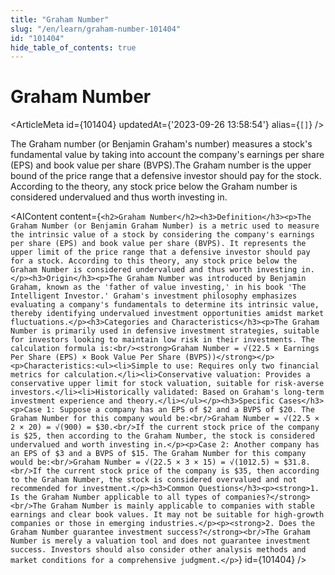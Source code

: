 ```yaml
---
title: "Graham Number"
slug: "/en/learn/graham-number-101404"
id: "101404"
hide_table_of_contents: true
---
```



# Graham Number

<ArticleMeta id={101404} updatedAt={'2023-09-26 13:58:54'} alias={`[]`} />
<div className='border-solid border-b border-t-0 my-4 border-[var(--ifm-color-gray-300)]' />

The Graham number (or Benjamin Graham's number) measures a stock's fundamental value by taking into account the company's earnings per share (EPS) and book value per share (BVPS).The Graham number is the upper bound of the price range that a defensive investor should pay for the stock. According to the theory, any stock price below the Graham number is considered undervalued and thus worth investing in.

<AIContent content={`<h2>Graham Number</h2><h3>Definition</h3><p>The Graham Number (or Benjamin Graham Number) is a metric used to measure the intrinsic value of a stock by considering the company's earnings per share (EPS) and book value per share (BVPS). It represents the upper limit of the price range that a defensive investor should pay for a stock. According to this theory, any stock price below the Graham Number is considered undervalued and thus worth investing in.</p><h3>Origin</h3><p>The Graham Number was introduced by Benjamin Graham, known as the 'father of value investing,' in his book 'The Intelligent Investor.' Graham's investment philosophy emphasizes evaluating a company's fundamentals to determine its intrinsic value, thereby identifying undervalued investment opportunities amidst market fluctuations.</p><h3>Categories and Characteristics</h3><p>The Graham Number is primarily used in defensive investment strategies, suitable for investors looking to maintain low risk in their investments. The calculation formula is:<br/><strong>Graham Number = √(22.5 × Earnings Per Share (EPS) × Book Value Per Share (BVPS))</strong></p><p>Characteristics:<ul><li>Simple to use: Requires only two financial metrics for calculation.</li><li>Conservative valuation: Provides a conservative upper limit for stock valuation, suitable for risk-averse investors.</li><li>Historically validated: Based on Graham's long-term investment experience and theory.</li></ul></p><h3>Specific Cases</h3><p>Case 1: Suppose a company has an EPS of $2 and a BVPS of $20. The Graham Number for this company would be:<br/>Graham Number = √(22.5 × 2 × 20) = √(900) = $30.<br/>If the current stock price of the company is $25, then according to the Graham Number, the stock is considered undervalued and worth investing in.</p><p>Case 2: Another company has an EPS of $3 and a BVPS of $15. The Graham Number for this company would be:<br/>Graham Number = √(22.5 × 3 × 15) = √(1012.5) ≈ $31.8.<br/>If the current stock price of the company is $35, then according to the Graham Number, the stock is considered overvalued and not recommended for investment.</p><h3>Common Questions</h3><p><strong>1. Is the Graham Number applicable to all types of companies?</strong><br/>The Graham Number is mainly applicable to companies with stable earnings and clear book values. It may not be suitable for high-growth companies or those in emerging industries.</p><p><strong>2. Does the Graham Number guarantee investment success?</strong><br/>The Graham Number is merely a valuation tool and does not guarantee investment success. Investors should also consider other analysis methods and market conditions for a comprehensive judgment.</p>`} id={101404} />
